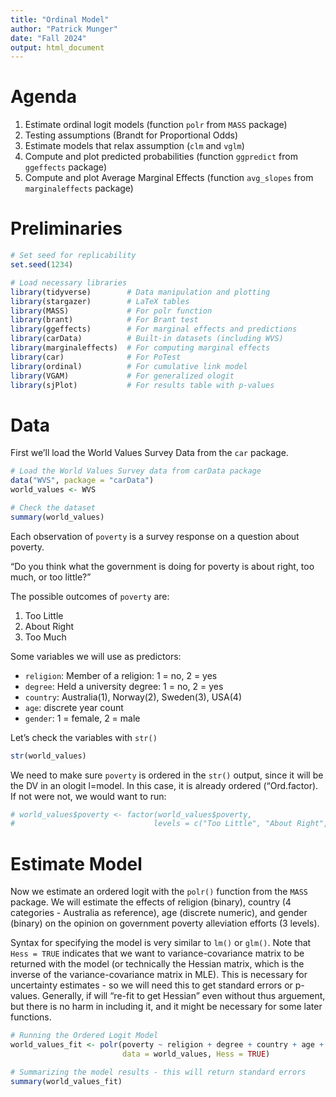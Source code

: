 ---
title: "Ordinal Model"
author: "Patrick Munger"
date: "Fall 2024"
output: html_document
---

# Agenda

1.  Estimate ordinal logit models (function `polr` from `MASS` package)
2.  Testing assumptions (Brandt for Proportional Odds)
3.  Estimate models that relax assumption (`clm` and `vglm`)
4.  Compute and plot predicted probabilities (function `ggpredict` from `ggeffects` package)
5.  Compute and plot Average Marginal Effects (function `avg_slopes` from `marginaleffects` package)

# Preliminaries

```{r include=FALSE}
# Set seed for replicability
set.seed(1234)
```

```{r include=FALSE}
# Load necessary libraries
library(tidyverse)        # Data manipulation and plotting
library(stargazer)        # LaTeX tables
library(MASS)             # For polr function
library(brant)            # For Brant test
library(ggeffects)        # For marginal effects and predictions
library(carData)          # Built-in datasets (including WVS)
library(marginaleffects)  # For computing marginal effects 
library(car)              # For PoTest
library(ordinal)          # For cumulative link model 
library(VGAM)             # For generalized ologit 
library(sjPlot)           # For results table with p-values 
```

# Data

First we'll load the World Values Survey Data from the `car` package.

```{r}
# Load the World Values Survey data from carData package 
data("WVS", package = "carData")
world_values <- WVS

# Check the dataset
summary(world_values)
```

Each observation of `poverty` is a survey response on a question about poverty.

"Do you think what the government is doing for poverty is about right, too much, or too little?"

The possible outcomes of `poverty` are:

1.  Too Little
2.  About Right
3.  Too Much

Some variables we will use as predictors:

-   `religion`: Member of a religion: 1 = no, 2 = yes
-   `degree`: Held a university degree: 1 = no, 2 = yes
-   `country`: Australia(1), Norway(2), Sweden(3), USA(4)
-   `age`: discrete year count
-   `gender`: 1 = female, 2 = male

Let's check the variables with `str()`

```{r}
str(world_values)
```

We need to make sure `poverty` is ordered in the `str()` output, since it will be the DV in an ologit l=model. In this case, it is already ordered ("Ord.factor). If not were not, we would want to run:

```{r}
# world_values$poverty <- factor(world_values$poverty, 
#                               levels = c("Too Little", "About Right", "Too Much"))
```

# Estimate Model

Now we estimate an ordered logit with the `polr()` function from the `MASS` package. We will estimate the effects of religion (binary), country (4 categories - Australia as reference), age (discrete numeric), and gender (binary) on the opinion on government poverty alleviation efforts (3 levels).

Syntax for specifying the model is very similar to `lm()` or `glm()`. Note that `Hess = TRUE` indicates that we want to variance-covariance matrix to be returned with the model (or technically the Hessian matrix, which is the inverse of the variance-covariance matrix in MLE). This is necessary for uncertainty estimates - so we will need this to get standard errors or p-values. Generally, if will "re-fit to get Hessian" even without thus arguement, but there is no harm in including it, and it might be necessary for some later functions.

```{r}
# Running the Ordered Logit Model
world_values_fit <- polr(poverty ~ religion + degree + country + age + gender, 
                         data = world_values, Hess = TRUE)

# Summarizing the model results - this will return standard errors
summary(world_values_fit)
```
